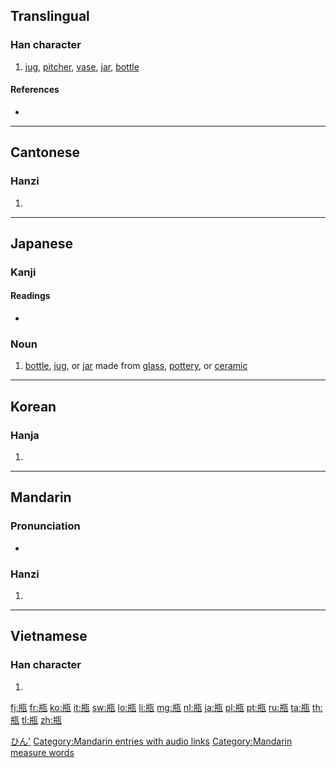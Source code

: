 {{also|缾}}
{{also|甁}}
==Translingual==

===Han character===
{{Han char|rn=98|rad=瓦|as=06|sn=11|four=8141<sub>7</sub>|canj=廿廿一女弓 (TTMVN)}}

# [[jug]], [[pitcher]], [[vase]], [[jar]], [[bottle]]

====References====
* {{Han ref|kx=0749.020|dkj=21486|dj=1157.260|hdz=21425.020|uh=74F6|ud=29942|bh=B27E|bd=45694}}

----

==Cantonese==

===Hanzi===
{{yue-hanzi|jyut=|y=ping4}}

# {{defn|lang=yue|sort=瓦06}}

----

==Japanese==

===Kanji===
{{ja-kanji|grade=c|rs=瓦06}}

====Readings====
* {{ja-readings|on=[[へい]] (hei), [[びん]] (bin)|kun=[[かめ]] (kame)}}

===Noun===
{{ja-noun|k|hira=びん|rom=bin|hidx=ひん'}}

# [[bottle]], [[jug]], or [[jar]] made from [[glass]], [[pottery]], or [[ceramic]]

[[Category:ja:Containers|ひん']]

----

==Korean==

===Hanja===
{{ko-hanja|hangeul=[[병]]|eumhun=|rv=byeong|mr=pyŏng|y=pyeng}}

# {{defn|lang=ko|sort=瓦06}}

----

==Mandarin==

===Pronunciation===
* {{audio|zh-píng.ogg|audio}}

===Hanzi===
{{cmn-hanzi|pin=[[píng]] ([[ping2]])|wg=p'ing<sup>2</sup>}}

# {{defn|lang=cmn|sort=瓦06}}

[[Category:Mandarin entries with audio links]]
[[Category:Mandarin measure words]]

----

==Vietnamese==

===Han character===
{{vi-hantu|[[bình]]|rs=瓦06}}

# {{defn|lang=vi|sort=瓦06}}

[[fj:瓶]]
[[fr:瓶]]
[[ko:瓶]]
[[it:瓶]]
[[sw:瓶]]
[[lo:瓶]]
[[li:瓶]]
[[mg:瓶]]
[[nl:瓶]]
[[ja:瓶]]
[[pl:瓶]]
[[pt:瓶]]
[[ru:瓶]]
[[ta:瓶]]
[[th:瓶]]
[[tl:瓶]]
[[zh:瓶]]